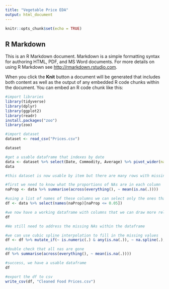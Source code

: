 ```yaml
---
title: "Vegetable Price EDA"
output: html_document
---
```


```r
knitr::opts_chunk$set(echo = TRUE)
```

## R Markdown

This is an R Markdown document. Markdown is a simple formatting syntax for authoring HTML, PDF, and MS Word documents. For more details on using R Markdown see <http://rmarkdown.rstudio.com>.

When you click the **Knit** button a document will be generated that includes both content as well as the output of any embedded R code chunks within the document. You can embed an R code chunk like this:

```r
#import libraries
library(tidyverse)
library(dplyr)
library(ggplot2)
library(readr)
install.packages("zoo")
library(zoo)
```

```r
#import dataset
dataset <- read_csv("Prices.csv")

dataset 
```
```r
#get a usable dataframe that indexes by date
data <- dataset %>% select(Date, Commodity, Average) %>% pivot_wider(names_from = c("Commodity"),  values_from = c("Average")) 
data

```
```r
#this dataset is now usable by item but there are many rows with missing values. We have to decide which commodities are useful for time series

#first we need to know what the proportions of NAs are in each column
naProp <- data %>% summarise(across(everything(), ~ mean(is.na(.))))

#using a list of names of these columns we can select only the ones that have a less than 5% 
df <- data %>% select(names(naProp)[naProp <= 0.05])

#we now have a working dataframe with columns that we can draw more reliable inferences from
df

```
```r
#We still need to address the missing NAs within the dataframe

#we can use cubic spline interpolation to fill in the missing values
df <- df %>% mutate_if(~ is.numeric(.) & any(is.na(.)), ~ na.spline(.), .vars = vars(-Date))

#double check that all nas are gone
df %>% summarise(across(everything(), ~ mean(is.na(.))))

#success, we have a usable dataframe
df

```
```r
#export the df to csv
write_csv(df, "Cleaned Food Prices.csv")


```

